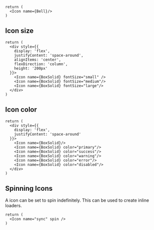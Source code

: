<br />

<Documenter>

```preview
return (
  <Icon name={Bell}/>
)
```

</Documenter>

## Icon size

```preview
return (
  <div style={{
    display: 'flex',
    justifyContent: 'space-around',
    alignItems: 'center',
    flexDirection: 'column',
    height: '200px'
  }}>
    <Icon name={BoxSolid} fontSize="small" />
    <Icon name={BoxSolid} fontSize="medium"/>
    <Icon name={BoxSolid} fontSize="large"/>
  </div>
)
```

## Icon color

```preview
return (
  <div style={{
    display: 'flex',
    justifyContent: 'space-around'
  }}>
    <Icon name={BoxSolid}/>
    <Icon name={BoxSolid} color="primary"/>
    <Icon name={BoxSolid} color="success"/>
    <Icon name={BoxSolid} color="warning"/>
    <Icon name={BoxSolid} color="error"/>
    <Icon name={BoxSolid} color="disabled"/>
  </div>
)
```

## Spinning Icons

A icon can be set to spin indefinitely. This can be used to create inline loaders.

```preview
return (
  <Icon name="sync" spin />
)
```
